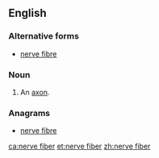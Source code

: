 ==English==

===Alternative forms===
* [[nerve fibre]]

===Noun===
{{en-noun|head=[[nerve]] [[fiber]]}}

# {{context|anatomy|lang=en}} An [[axon]].

===Anagrams===
* [[nerve fibre#English|nerve fibre]]

[[ca:nerve fiber]]
[[et:nerve fiber]]
[[zh:nerve fiber]]